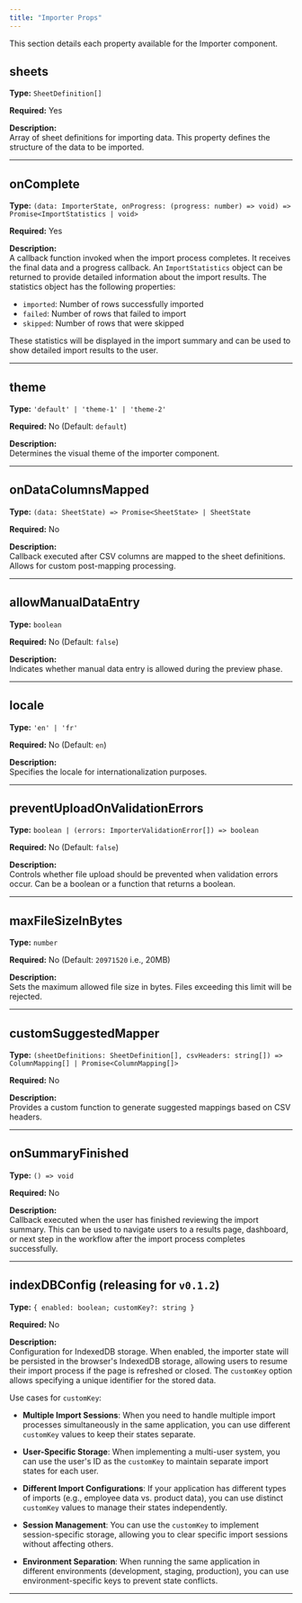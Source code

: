```yaml
---
title: "Importer Props"
---
```


This section details each property available for the Importer component.

## sheets

**Type:** `SheetDefinition[]`

**Required:** Yes

**Description:**  
Array of sheet definitions for importing data. This property defines the structure of the data to be imported.

---

## onComplete

**Type:** `(data: ImporterState, onProgress: (progress: number) => void) => Promise<ImportStatistics | void>`

**Required:** Yes

**Description:**  
A callback function invoked when the import process completes. It receives the final data and a progress callback.
An `ImportStatistics` object can be returned to provide detailed information about the import results. The statistics object has the following properties:

- `imported`: Number of rows successfully imported
- `failed`: Number of rows that failed to import
- `skipped`: Number of rows that were skipped

These statistics will be displayed in the import summary and can be used to show detailed import results to the user.

---

## theme

**Type:** `'default' | 'theme-1' | 'theme-2'`

**Required:** No (Default: `default`)

**Description:**  
Determines the visual theme of the importer component.

---

## onDataColumnsMapped

**Type:** `(data: SheetState) => Promise<SheetState> | SheetState`

**Required:** No

**Description:**  
Callback executed after CSV columns are mapped to the sheet definitions. Allows for custom post-mapping processing.

---

## allowManualDataEntry

**Type:** `boolean`

**Required:** No (Default: `false`)

**Description:**  
Indicates whether manual data entry is allowed during the preview phase.

---

## locale

**Type:** `'en' | 'fr'`

**Required:** No (Default: `en`)

**Description:**  
Specifies the locale for internationalization purposes.

---

## preventUploadOnValidationErrors

**Type:** `boolean | (errors: ImporterValidationError[]) => boolean`

**Required:** No (Default: `false`)

**Description:**  
Controls whether file upload should be prevented when validation errors occur. Can be a boolean or a function that returns a boolean.

---

## maxFileSizeInBytes

**Type:** `number`

**Required:** No (Default: `20971520` i.e., 20MB)

**Description:**  
Sets the maximum allowed file size in bytes. Files exceeding this limit will be rejected.

---

## customSuggestedMapper

**Type:** `(sheetDefinitions: SheetDefinition[], csvHeaders: string[]) => ColumnMapping[] | Promise<ColumnMapping[]>`

**Required:** No

**Description:**  
Provides a custom function to generate suggested mappings based on CSV headers.

---

## onSummaryFinished

**Type:** `() => void`

**Required:** No

**Description:**  
Callback executed when the user has finished reviewing the import summary. This can be used to navigate users to a results page, dashboard, or next step in the workflow after the import process completes successfully.

---

## indexDBConfig (releasing for `v0.1.2`)

**Type:** `{ enabled: boolean; customKey?: string }`

**Required:** No

**Description:**  
Configuration for IndexedDB storage. When enabled, the importer state will be persisted in the browser's IndexedDB storage, allowing users to resume their import process if the page is refreshed or closed. The `customKey` option allows specifying a unique identifier for the stored data.

Use cases for `customKey`:

- **Multiple Import Sessions**: When you need to handle multiple import processes simultaneously in the same application, you can use different `customKey` values to keep their states separate.

- **User-Specific Storage**: When implementing a multi-user system, you can use the user's ID as the `customKey` to maintain separate import states for each user.

- **Different Import Configurations**: If your application has different types of imports (e.g., employee data vs. product data), you can use distinct `customKey` values to manage their states independently.

- **Session Management**: You can use the `customKey` to implement session-specific storage, allowing you to clear specific import sessions without affecting others.

- **Environment Separation**: When running the same application in different environments (development, staging, production), you can use environment-specific keys to prevent state conflicts.

---
